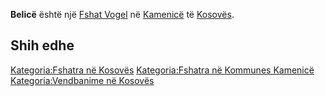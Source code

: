 {{Fshat në Kosovës
 | Emri                = Belicë
| sqi_D_name = Belicë
| sqi_D_FULL_NAME_RO = Belicë
| sqi_D_FULL_NAME_ND_RO = Belice
| sqi_D_SORT_NAME_RG = BELICE
| sqi_D_FULL_NAME_RG = Belicë
| sqi_D_FULL_NAME_ND_RG = Belice
| sqi_V_name = Kodërbardh
| sqi_V_FULL_NAME_RO = Kodërbardh Kodërbardhi
| sqi_V_FULL_NAME_ND_RO = Koderbardh Koderbardhi
| sqi_V_SORT_NAME_RG = KODERBARDH KODERBARDHI
| sqi_V_FULL_NAME_RG = Kodërbardh Kodërbardhi
| sqi_V_FULL_NAME_ND_RG = Koderbardh Koderbardhi
| srp_N_name = Belica
| srp_N_FULL_NAME_RO = Belica
| srp_N_FULL_NAME_ND_RO = Belica
| srp_N_SORT_NAME_RG = BELICA
| srp_N_FULL_NAME_RG = Belica
| srp_N_FULL_NAME_ND_RG = Belica
| srp_NS_name = Белица
| srp_NS_FULL_NAME_RO = Белица
| srp_NS_FULL_NAME_ND_RO = Белица
| srp_NS_SORT_NAME_RG = БЕЛИЦА
| srp_NS_FULL_NAME_RG = Белица
| srp_NS_FULL_NAME_ND_RG = Белица

 | Emri (Rasa dhanore) = 
 | Figura              = 
 | Shteti              = Kosovo
 | Komuna              = Kamenicë
 | Kodi postar         = 
 | Sipërfaqja          = 

 | Popullsia           = 

 | Regj. i popullsisë  = 
 | Dend. e popullsisë  = 
 | Faqja zyrtare       = 
 <!--- Koordinatat ----> 
 | Gjerësia            = 42.75
 | Gjatësia            = 20.633333
 | Lartësia            = 
}}
'''Belicë''' është një [[Fshat Vogel]] në [[Kamenicë]] të [[Kosovës]].

<!-- == Gjeografia == -->
<!-- == Historia == -->
<!-- == Demografia == -->
== Shih edhe ==
{{Komuna Kamenicë}}
{{Kosovo-Administrata-Cung}}

[[Kategoria:Fshatra në Kosovës]]
[[Kategoria:Fshatra në Kommunes Kamenicë]]
[[Kategoria:Vendbanime në Kosovës]]